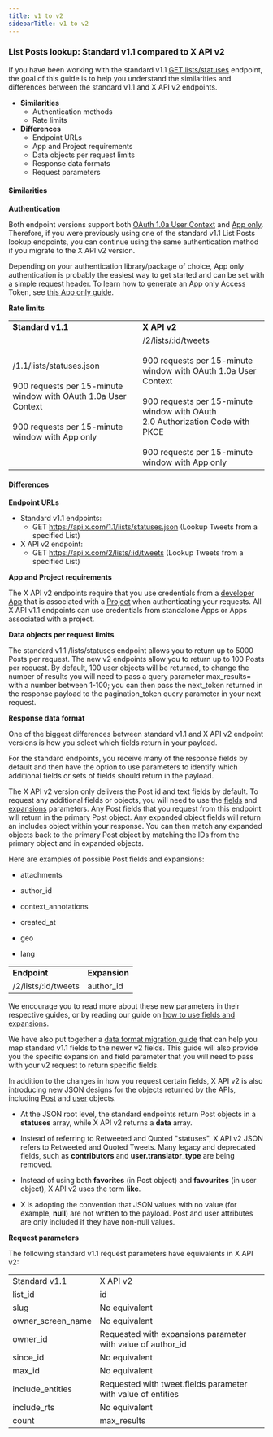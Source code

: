 ---
title: v1 to v2
sidebarTitle: v1 to v2
---


### List Posts lookup: Standard v1.1 compared to X API v2

If you have been working with the standard v1.1 [GET lists/statuses](https://developer.twitter.com/en/docs/twitter-api/v1/accounts-and-users/create-manage-lists/api-reference/get-lists-statuses) endpoint, the goal of this guide is to help you understand the similarities and differences between the standard v1.1 and X API v2 endpoints.

* **Similarities**
    * Authentication methods
    * Rate limits
* **Differences**
    * Endpoint URLs
    * App and Project requirements
    * Data objects per request limits
    * Response data formats
    * Request parameters

#### Similarities

**Authentication**

Both endpoint versions support both [OAuth 1.0a User Context](https://developer.twitter.com/content/developer-twitter/resources/fundamentals/authentication) and [App only](https://developer.twitter.com/content/developer-twitter/en/docs/authentication/oauth-2-0). Therefore, if you were previously using one of the standard v1.1 List Posts lookup endpoints, you can continue using the same authentication method if you migrate to the X API v2 version.

Depending on your authentication library/package of choice, App only authentication is probably the easiest way to get started and can be set with a simple request header. To learn how to generate an App only Access Token, see [this App only guide](https://developer.twitter.com/en/docs/basics/authentication/overview/application-only).

**Rate limits**

|     |     |
| --- | --- |
| **Standard v1.1** | **X API v2** |
| /1.1/lists/statuses.json<br/><br/>900 requests per 15-minute window with OAuth 1.0a User Context<br/><br/>900 requests per 15-minute window with App only | /2/lists/:id/tweets<br/><br/>900 requests per 15-minute window with OAuth 1.0a User Context<br/><br/>900 requests per 15-minute window with OAuth 2.0 Authorization Code with PKCE<br/><br/>900 requests per 15-minute window with App only |

#### Differences

**Endpoint URLs**

* Standard v1.1 endpoints:
    * GET https://api.x.com/1.1/lists/statuses.json
        (Lookup Tweets from a specified List)
* X API v2 endpoint:
    * GET https://api.x.com/2/lists/:id/tweets
        (Lookup Tweets from a specified List)

**App and Project requirements**

The X API v2 endpoints require that you use credentials from a [developer App](https://developer.twitter.com/en/docs/apps) that is associated with a [Project](https://developer.twitter.com/en/docs/projects) when authenticating your requests. All X API v1.1 endpoints can use credentials from standalone Apps or Apps associated with a project.

**Data objects per request limits**

The standard v1.1 /lists/statuses endpoint allows you to return up to 5000 Posts per request. The new v2 endpoints allow you to return up to 100 Posts per request. By default, 100 user objects will be returned, to change the number of results you will need to pass a query parameter max_results= with a number between 1-100; you can then pass the next_token returned in the response payload to the pagination_token query parameter in your next request.

**Response data format**

One of the biggest differences between standard v1.1 and X API v2 endpoint versions is how you select which fields return in your payload.

For the standard endpoints, you receive many of the response fields by default and then have the option to use parameters to identify which additional fields or sets of fields should return in the payload.

The X API v2 version only delivers the Post id and text fields by default. To request any additional fields or objects, you will need to use the [fields](https://developer.twitter.com/en/docs/twitter-api/fields/content/developer-twitter/en/docs/twitter-api/fields) and [expansions](https://developer.twitter.com/en/docs/twitter-api/fields/content/developer-twitter/en/docs/twitter-api/expansions) parameters. Any Post fields that you request from this endpoint will return in the primary Post object. Any expanded object fields will return an includes object within your response. You can then match any expanded objects back to the primary Post object by matching the IDs from the primary object and in expanded objects. 

Here are examples of possible Post fields and expansions:

* attachments

* author_id

* context_annotations

* created_at

* geo

* lang


|     |     |
| --- | --- |
| **Endpoint** | **Expansion** |
| /2/lists/:id/tweets | author_id |

We encourage you to read more about these new parameters in their respective guides, or by reading our guide on [how to use fields and expansions](https://developer.twitter.com/en/docs/twitter-api/data-dictionary/using-fields-and-expansions). 

We have also put together a [data format migration guide](https://developer.twitter.com/en/docs/twitter-api/migrate/data-formats/standard-v1-1-to-v2) that can help you map standard v1.1 fields to the newer v2 fields. This guide will also provide you the specific expansion and field parameter that you will need to pass with your v2 request to return specific fields. 

In addition to the changes in how you request certain fields, X API v2 is also introducing new JSON designs for the objects returned by the APIs, including [Post](https://developer.twitter.com/en/docs/twitter-api/data-dictionary/object-model/tweet) and [user](https://developer.twitter.com/en/docs/twitter-api/data-dictionary/object-model/user) objects.

* At the JSON root level, the standard endpoints return Post objects in a **statuses** array, while X API v2 returns a **data** array. 

* Instead of referring to Retweeted and Quoted "statuses", X API v2 JSON refers to Retweeted and Quoted Tweets. Many legacy and deprecated fields, such as **contributors** and **user.translator_type** are being removed. 

* Instead of using both **favorites** (in Post object) and **favourites** (in user object), X API v2 uses the term **like**.

* X is adopting the convention that JSON values with no value (for example, **null**) are not written to the payload. Post and user attributes are only included if they have non-null values.
     


**Request parameters**

The following standard v1.1 request parameters have equivalents in X API v2:

|     |     |
| --- | --- |
| Standard v1.1 | X API v2 |
| list_id | id  |
| slug | No equivalent |
| owner\_screen\_name | No equivalent |
| owner_id | Requested with expansions parameter with value of author_id |
| since_id | No equivalent |
| max_id | No equivalent |
| include_entities | Requested with tweet.fields parameter with value of entities |
| include_rts | No equivalent |
| count | max_results |
